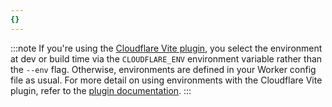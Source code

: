 ```yaml
---
{}
---
```


:::note
If you're using the [Cloudflare Vite plugin](/workers/vite-plugin/), you select the environment at dev or build time via the `CLOUDFLARE_ENV` environment variable rather than the `--env` flag. Otherwise, environments are defined in your Worker config file as usual. For more detail on using environments with the Cloudflare Vite plugin, refer to the [plugin documentation](/workers/vite-plugin/reference/cloudflare-environments/).
:::

